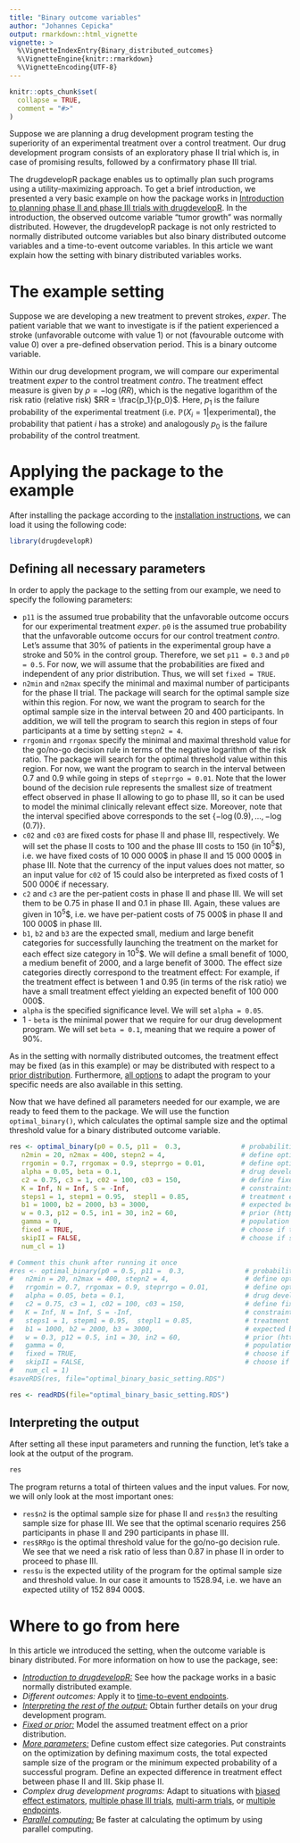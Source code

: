 ```yaml
---
title: "Binary outcome variables"
author: "Johannes Cepicka"
output: rmarkdown::html_vignette
vignette: >
  %\VignetteIndexEntry{Binary_distributed_outcomes}
  %\VignetteEngine{knitr::rmarkdown}
  %\VignetteEncoding{UTF-8}
---
```


```r
knitr::opts_chunk$set(
  collapse = TRUE,
  comment = "#>"
)
```

Suppose we are planning a drug development program testing the superiority of an experimental treatment over a control treatment. Our drug development program consists of an exploratory phase II trial which is, in case of promising results, followed by a confirmatory phase III trial.

The drugdevelopR package enables us to optimally plan such programs using a utility-maximizing approach. To get a brief introduction, we presented a very basic example on how the package works in [Introduction to planning phase II and phase III trials with drugdevelopR](https://sterniii3.github.io/drugdevelopR/articles/Introduction-to-drugdevelopR.html). In the introduction, the observed outcome variable "tumor growth" was normally distributed. However, the drugdevelopR package is not only restricted to normally distributed outcome variables but also binary distributed outcome variables and a time-to-event outcome variables. In this article we want explain how the setting with binary distributed variables works.

# The example setting
Suppose we are developing a new treatment to prevent strokes, *exper*. The patient variable that we want to investigate is if the patient experienced a stroke (unfavorable outcome with value 1) or not (favourable outcome with value 0) over a pre-defined observation period. This is a binary outcome variable.

Within our drug development program, we will compare our experimental treatment *exper* to the control treatment *contro*.
The treatment effect measure is given by $\rho = −\log(RR)$, which is the negative logarithm of the risk ratio (relative risk) $RR = \frac{p_1}{p_0}$. Here, $p_1$ is the failure probability of the experimental treatment (i.e. $\mathbb{P}(X_i = 1|\text{experimental})$, the probability that patient $i$ has a stroke) and analogously $p_0$ is the failure probability of the control treatment.

# Applying the package to the example

After installing the package according to the [installation instructions](https://sterniii3.github.io/drugdevelopR/#Installation), we can load it using the following code:
```r
library(drugdevelopR)
```

## Defining all necessary parameters
In order to apply the package to the setting from our example, we need to specify the following parameters:

* `p11` is the assumed true probability that the unfavorable outcome occurs for our experimental treatment *exper*. `p0` is the assumed true probability that the unfavorable outcome occurs for our control treatment *contro*. Let's assume that 30\% of patients in the experimental group have a stroke and 50\% in the control group. Therefore, we set `p11 = 0.3` and `p0 = 0.5`.  For now, we will assume that the probabilities are fixed and independent of any prior distribution. Thus, we will set `fixed = TRUE`.
* `n2min` and `n2max` specify the minimal and maximal number of participants for the phase II trial. The package will search for the optimal sample size within this region. For now, we want the program to search for the optimal sample size in the interval between 20 and 400 participants. In addition, we will tell the program to search this region in steps of four participants at a time by setting `stepn2 = 4`.
* `rrgomin` and `rrgomax` specify the minimal and maximal threshold value for the go/no-go decision rule in terms of the negative logarithm of the risk ratio. The package will search for the optimal threshold value within this region. For now, we want the program to search in the interval between 0.7 and 0.9 while going in steps of `steprrgo = 0.01`. Note that the lower bound of the decision rule represents the smallest size of treatment effect observed in phase II allowing to go to phase III, so it can be used to model the minimal clinically relevant effect size. Moreover, note that the interval specified above corresponds to the set $\{-\log(0.9), ..., -\log(0.7)\}$.
* `c02` and `c03` are fixed costs for phase II and phase III, respectively. We will set the phase II costs to 100 and the phase III costs to 150 (in $10^5$\$), i.e. we have fixed costs of 10 000 000\$ in phase II and 15 000 000\$ in phase III. Note that the currency of the input values does not matter, so an input value for `c02` of 15 could also be interpreted as fixed costs of 1 500 000€ if necessary. 
* `c2` and `c3` are the per-patient costs in phase II and phase III. We will set them to be 0.75 in phase II and 0.1 in phase III. Again, these values are given in $10^5$\$, i.e. we have per-patient costs of 75 000\$ in phase II and 100 000\$ in phase III.
* `b1`, `b2` and `b3` are the expected small, medium and large benefit categories for successfully launching the treatment on the market for each effect size category in $10^5$\$. We will define a small benefit of 1000, a medium benefit of 2000, and a large benefit of 3000. The effect size categories directly correspond to the treatment effect: For example, if the treatment effect is between 1 and 0.95 (in terms of the risk ratio) we have a small treatment effect yielding an expected benefit of 100 000 000\$.
* `alpha` is the specified significance level. We will set `alpha = 0.05`.
* 1 - `beta` is the minimal power that we require for our drug development program. We will set `beta = 0.1`, meaning that we require a power of 90%.

As in the setting with normally distributed outcomes, the treatment effect may be fixed (as in this example) or may be distributed with respect to a [prior distribution](https://sterniii3.github.io/drugdevelopR/articles/Fixed_and_prior_distributions.html). Furthermore, [all options](https://sterniii3.github.io/drugdevelopR/articles/More_Parameters.html) to adapt the program to your specific needs are also available in this setting.

Now that we have defined all parameters needed for our example, we are ready to feed them to the package. We will use the function `optimal_binary()`, which calculates the optimal sample size and the optimal threshold value for a binary distributed outcome variable.
```r
res <- optimal_binary(p0 = 0.5, p11 =  0.3,               # probabilities of the unfavorable outcome
   n2min = 20, n2max = 400, stepn2 = 4,                   # define optimization set for n2
   rrgomin = 0.7, rrgomax = 0.9, steprrgo = 0.01,         # define optimization set for RRgo
   alpha = 0.05, beta = 0.1,                              # drug development planning parameters
   c2 = 0.75, c3 = 1, c02 = 100, c03 = 150,               # define fixed and variable costs for phase II and III,
   K = Inf, N = Inf, S = -Inf,                            # constraints
   steps1 = 1, stepm1 = 0.95,  stepl1 = 0.85,             # treatment effect size categories as proposed by IQWiG (2016)
   b1 = 1000, b2 = 2000, b3 = 3000,                       # expected benefit categories
   w = 0.3, p12 = 0.5, in1 = 30, in2 = 60,                # prior (https://web.imbi.uni-heidelberg.de/prior/)
   gamma = 0,                                             # population structures in phase II and III
   fixed = TRUE,                                          # choose if true treatment effects are fixed or random
   skipII = FALSE,                                        # choose if skipping phase II would be an option
   num_cl = 1)
```

```r
# Comment this chunk after running it once
#res <- optimal_binary(p0 = 0.5, p11 =  0.3,               # probabilities of the unfavorable outcome
#   n2min = 20, n2max = 400, stepn2 = 4,                   # define optimization set for n2
#   rrgomin = 0.7, rrgomax = 0.9, steprrgo = 0.01,         # define optimization set for RRgo
#   alpha = 0.05, beta = 0.1,                              # drug development planning parameters
#   c2 = 0.75, c3 = 1, c02 = 100, c03 = 150,               # define fixed and variable costs for phase II and III,
#   K = Inf, N = Inf, S = -Inf,                            # constraints
#   steps1 = 1, stepm1 = 0.95,  stepl1 = 0.85,             # treatment effect size categories as proposed by IQWiG (2016)
#   b1 = 1000, b2 = 2000, b3 = 3000,                       # expected benefit categories
#   w = 0.3, p12 = 0.5, in1 = 30, in2 = 60,                # prior (https://web.imbi.uni-heidelberg.de/prior/)
#   gamma = 0,                                             # population structures in phase II and III
#   fixed = TRUE,                                          # choose if true treatment effects are fixed or random
#   skipII = FALSE,                                        # choose if skipping phase II would be an option
#   num_cl = 1)
#saveRDS(res, file="optimal_binary_basic_setting.RDS")
```
```r
res <- readRDS(file="optimal_binary_basic_setting.RDS")
```

## Interpreting the output

After setting all these input parameters and running the function, let's take a look at the output of the program.

```r
res
```


The program returns a total of thirteen values and the input values. For now, we will only look at the most important ones:

* `res$n2` is the optimal sample size for phase II and `res$n3` the resulting sample size for phase III. We see that the optimal scenario requires 256 participants in phase II and 290 participants in phase III. 
* `res$RRgo` is the optimal threshold value for the go/no-go decision rule. We see that we need a risk ratio of less than 0.87 in phase II in order to proceed to phase III. 
* `res$u` is the expected utility of the program for the optimal sample size and threshold value. In our case it amounts to 1528.94, i.e. we have an expected utility of 152 894 000\$. 

# Where to go from here

In this article we introduced the setting, when the outcome variable is binary distributed. 
For more information on how to use the package, see:

* [*Introduction to drugdevelopR:*](https://sterniii3.github.io/drugdevelopR/articles/Introduction-to-drugdevelopR.html) See how the package works in a basic normally distributed example.
* *Different outcomes:* Apply it to [time-to-event endpoints](https://sterniii3.github.io/drugdevelopR/articles/Time-to-event_outcomes.html).
* [*Interpreting the rest of the output:*](https://sterniii3.github.io/drugdevelopR/articles/Interpreting_Output.html) Obtain further details on your drug development program.
* [*Fixed or prior:*](https://sterniii3.github.io/drugdevelopR/articles/Fixed_and_prior_distributions.html) Model the assumed treatment effect on a prior distribution.
* [*More parameters:*](https://sterniii3.github.io/drugdevelopR/articles/More_Parameters.html) Define custom effect size categories. Put constraints on the optimization by defining maximum costs, the total expected sample size of the program or the minimum expected probability of a successful program. Define an expected difference in treatment effect between phase II and III. Skip phase II.
* *Complex drug development programs:* Adapt to situations with [biased effect estimators](https://sterniii3.github.io/drugdevelopR/articles/Bias_adjustment.html), [multiple phase III trials](https://sterniii3.github.io/drugdevelopR/articles/Multitrial.html), [multi-arm trials](https://sterniii3.github.io/drugdevelopR/articles/Multiarm_Trials.html), or [multiple endpoints](https://sterniii3.github.io/drugdevelopR/articles/Multiple_Endpoints.html).
* [*Parallel computing:*](https://sterniii3.github.io/drugdevelopR/articles/More_Parameters.html#parallel-computing) Be faster at calculating the optimum by using parallel computing.
